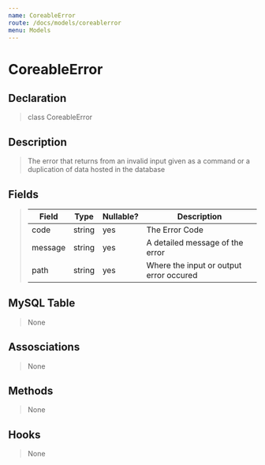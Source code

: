 ```yaml
---
name: CoreableError
route: /docs/models/coreablerror
menu: Models
---
```


# CoreableError

## Declaration

> class CoreableError

## Description

> The error that returns from an invalid input given as a command or a duplication of data hosted in the database

## Fields

> |Field|Type|Nullable?|Description|
> |--|--|--|--|
> |code|string|yes|The Error Code|
> |message|string|yes|A detailed message of the error|
> |path|string|yes|Where the input or output error occured|


## MySQL Table

> None

## Assosciations

> None

## Methods

> None

## Hooks

> None
